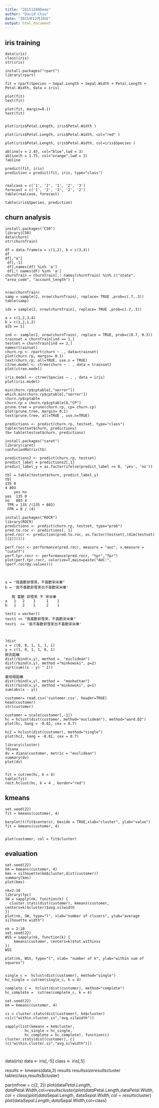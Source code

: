 ```yaml
---
title: "20151208Demo"
author: "David Chiu"
date: "2015年12月10日"
output: html_document
---
```


## iris training
```
data(iris)
class(iris)
str(iris)

install.packages("rpart")
library(rpart)

fit = rpart(Species ~ Sepal.Length + Sepal.Width + Petal.Length + Petal.Width, data = iris)

plot(fit)
text(fit)

plot(fit, margin=0.1)
text(fit)


plot(iris$Petal.Length, iris$Petal.Width )

plot(iris$Petal.Length, iris$Petal.Width, col="red" )

plot(iris$Petal.Length, iris$Petal.Width, col=iris$Species )

abline(v = 2.45, col="blue",lwd = 3)
abline(h = 1.75, col="orange",lwd = 3)
?abline

predict(fit, iris)
prediction = predict(fit, iris, type="class")


realcase = c('1', '2', '1', '2', '3')
forecast = c('1', '2', '3', '2', '2')
table(realcase, forecast)

table(iris$Species, prediction)
```

## churn analysis
```
install.packages("C50")
library(C50)
data(churn)
str(churnTrain)

df = data.frame(a = c(1,2), b = c(3,4))
df
df[,"a"]
 df[,-1]
 df[,names(df) %in% 'a']
 df[,! names(df) %in% 'a']
churnTrain = churnTrain[,! names(churnTrain) %in% c("state", "area_code", "account_length") ]


nrow(churnTrain)
samp = sample(2, nrow(churnTrain), replace= TRUE ,prob=c(.7,.3))
table(samp)

idx = sample(2, nrow(churnTrain), replace= TRUE ,prob=c(.7,.3))

a = c(1,2,3,4)
b = c(1,2,1,2)
a[b == 1]

ind <- sample(2, nrow(churnTrain), replace = TRUE, prob=c(0.7, 0.3))
trainset = churnTrain[ind == 1,]
testset = churnTrain[ind == 2,]
names(trainset)
churn.rp <- rpart(churn ~ ., data=trainset)
plot(churn.rp, margin= 0.1)
text(churn.rp, all=TRUE, use.n = TRUE)
ctree.model <- ctree(churn ~ . , data = trainset)
plot(ctree.model)

iris.model <- ctree(Species ~ . , data = iris)
plot(iris.model)

min(churn.rp$cptable[,"xerror"])
which.min(churn.rp$cptable[,"xerror"])
churn.rp$cptable
churn.cp = churn.rp$cptable[8,"CP"]
prune.tree = prune(churn.rp, cp= churn.cp)
plot(prune.tree, margin= 0.1)
text(prune.tree, all=TRUE , use.n=TRUE)

predictions <- predict(churn.rp, testset, type="class")
table(testset$churn, predictions)
tb= table(testset$churn, predictions)

install.packages("caret")
library(caret)
confusionMatrix(tb)

```
```
predictions2 <- predict(churn.rp, testset)
predict_label = predictions2[,1]
predict_label_y = as.factor(ifelse(predict_label >= 0, 'yes', 'no'))

tbl = table(testset$churn, predict_label_y)
tbl
135 0
4 803
    yes no
yes  135 0
no   803 4
 TPR = 135 /(135 + 803)
 FPR = 0 / (4)

```

```
install.packages("ROCR")
library(ROCR)
predictions <- predict(churn.rp, testset, type="prob")
pred.to.roc <- predictions[, 1] 
pred.rocr <- prediction(pred.to.roc, as.factor(testset[,(dim(testset)[[2]])])) 

perf.rocr <- performance(pred.rocr, measure = "auc", x.measure = "cutoff") 
perf.tpr.rocr <- performance(pred.rocr, "tpr","fpr") 
plot(perf.tpr.rocr, colorize=T,main=paste("AUC:",(perf.rocr@y.values)))



```


```
a = "我喜歡郭雪芙，不喜歡宋米秦"
b = '我不喜歡郭雪芙也不喜歡宋米秦'

   我 喜歡 郭雪芙 不 宋米秦
a   1   2    1     1    1
b   1   2    1     2    1

test1 = worker()
test1 <= "我喜歡郭雪芙，不喜歡宋米秦"
test1  <= '我不喜歡郭雪芙也不喜歡宋米秦'



?dist
x = c(0, 0, 1, 1, 1, 1)
y = c(1, 0, 1, 1, 0, 1)
歐氏距離
dist(rbind(x,y), method =  "euclidean")
dist(rbind(x,y), method ="minkowski", p=2)
sqrt(sum((x - y) ^ 2))

曼哈頓距離
dist(rbind(x,y), method =  "manhattan")
dist(rbind(x,y), method ="minkowski", p=1)
sum(abs(x - y))

```
```
customer= read.csv('customer.csv', header=TRUE)
head(customer)
str(customer)

customer = scale(customer[,-1])
hc = hclust(dist(customer, method="euclidean"), method="ward.D2")
plot(hc, hang = -0.01, cex = 0.7)

hc2 = hclust(dist(customer), method="single")
plot(hc2, hang = -0.01, cex = 0.7)

```
```
library(cluster)
?diana
dv = diana(customer, metric = "euclidean")
summary(dv)
plot(dv)


fit = cutree(hc, k = 4)
table(fit)
rect.hclust(hc, k = 4 , border="red")

```
## kmeans
```
set.seed(22)
fit = kmeans(customer, 4)

barplot(t(fit$centers), beside = TRUE,xlab="cluster", ylab="value")
fit = kmeans(customer, 4)


plot(customer, col = fit$cluster)
```
## evaluation
```
set.seed(22)
km = kmeans(customer, 4)
kms = silhouette(km$cluster,dist(customer))
summary(kms)
plot(kms)

nk=2:10
library(fpc)
SW = sapply(nk, function(k) {
  cluster.stats(dist(customer), kmeans(customer, centers=k)$cluster)$avg.silwidth
})
plot(nk, SW, type="l", xlab="number of clusers", ylab="average silhouette width")

nk = 2:10
set.seed(22)
WSS = sapply(nk, function(k) {
    kmeans(customer, centers=k)$tot.withinss
})
WSS

plot(nk, WSS, type="l", xlab= "number of k", ylab="within sum of squares")


single_c =  hclust(dist(customer), method="single")
hc_single = cutree(single_c, k = 4)

complete_c =  hclust(dist(customer), method="complete")
hc_complete =  cutree(complete_c, k = 4)

set.seed(22)
km = kmeans(customer, 4)

cs = cluster.stats(dist(customer), km$cluster)
cs[c("within.cluster.ss","avg.silwidth")]

sapply(list(kmeans = km$cluster, 
         hc_single = hc_single, 
         hc_complete = hc_complete), function(c) cluster.stats(dist(customer), c)[c("within.cluster.ss","avg.silwidth")])



```



data(iris)
data <- iris[,-5]
class <- iris[,5]

results <- kmeans(data,3)
results
results$size
results$cluster
table(class,results$cluster)

par(mfrow = c(2, 2))
plot(data$Petal.Length,data$Petal.Width,col=results$cluster)
plot(data$Petal.Length,data$Petal.Width,col=class)
plot(data$Sepal.Length, data$Sepal.Width,col=results$cluster)
plot(data$Sepal.Length, data$Sepal.Width,col=class)

